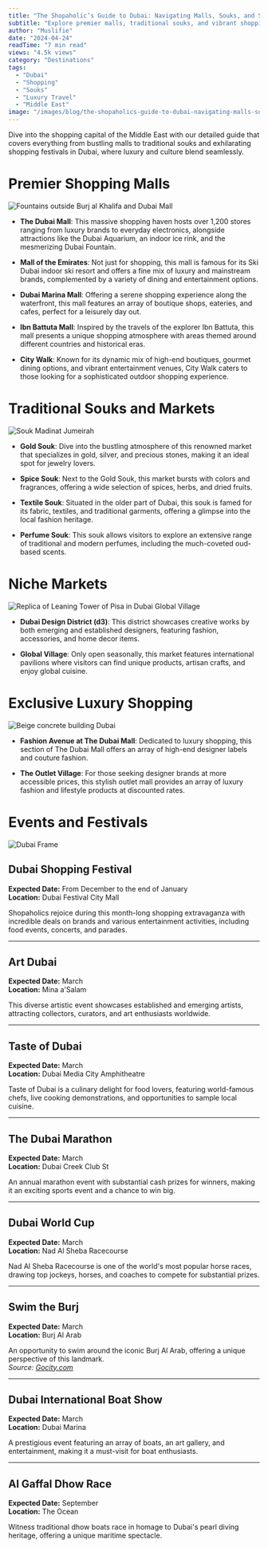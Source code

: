 ```yaml
---
title: "The Shopaholic’s Guide to Dubai: Navigating Malls, Souks, and Shopping Festivals"
subtitle: "Explore premier malls, traditional souks, and vibrant shopping festivals across Dubai"
author: "Muslifie"
date: "2024-04-24"
readTime: "7 min read"
views: "4.5k views"
category: "Destinations"
tags:
  - "Dubai"
  - "Shopping"
  - "Souks"
  - "Luxury Travel"
  - "Middle East"
image: "/images/blog/the-shopaholics-guide-to-dubai-navigating-malls-souks-and-shopping-festivals-749937.webp"
---
```


Dive into the shopping capital of the Middle East with our detailed guide that covers everything from bustling malls to traditional souks and exhilarating shopping festivals in Dubai, where luxury and culture blend seamlessly.

# Premier Shopping Malls

![Fountains outside Burj al Khalifa and Dubai Mall](/images/blog/kent-tupas-bhfp2ty52yw-unsplash-2_600x600.webp)

- **The Dubai Mall**: This massive shopping haven hosts over 1,200 stores ranging from luxury brands to everyday electronics, alongside attractions like the Dubai Aquarium, an indoor ice rink, and the mesmerizing Dubai Fountain.

- **Mall of the Emirates**: Not just for shopping, this mall is famous for its Ski Dubai indoor ski resort and offers a fine mix of luxury and mainstream brands, complemented by a variety of dining and entertainment options.

- **Dubai Marina Mall**: Offering a serene shopping experience along the waterfront, this mall features an array of boutique shops, eateries, and cafes, perfect for a leisurely day out.

- **Ibn Battuta Mall**: Inspired by the travels of the explorer Ibn Battuta, this mall presents a unique shopping atmosphere with areas themed around different countries and historical eras.

- **City Walk**: Known for its dynamic mix of high-end boutiques, gourmet dining options, and vibrant entertainment venues, City Walk caters to those looking for a sophisticated outdoor shopping experience.

# Traditional Souks and Markets

![Souk Madinat Jumeirah](/images/blog/zosia-szopka-ffmpeawaxtk-unsplash_1_600x600.webp)

- **Gold Souk**: Dive into the bustling atmosphere of this renowned market that specializes in gold, silver, and precious stones, making it an ideal spot for jewelry lovers.

- **Spice Souk**: Next to the Gold Souk, this market bursts with colors and fragrances, offering a wide selection of spices, herbs, and dried fruits.

- **Textile Souk**: Situated in the older part of Dubai, this souk is famed for its fabric, textiles, and traditional garments, offering a glimpse into the local fashion heritage.

- **Perfume Souk**: This souk allows visitors to explore an extensive range of traditional and modern perfumes, including the much-coveted oud-based scents.

# Niche Markets

![Replica of Leaning Tower of Pisa in Dubai Global Village](/images/blog/pexels-prisoj-suresh-934503-6673891_600x600.webp)

- **Dubai Design District (d3)**: This district showcases creative works by both emerging and established designers, featuring fashion, accessories, and home decor items.

- **Global Village**: Only open seasonally, this market features international pavilions where visitors can find unique products, artisan crafts, and enjoy global cuisine.

# Exclusive Luxury Shopping

![Beige concrete building Dubai](/images/blog/pexels-amar-saleem-15661-70441_600x600.webp)

- **Fashion Avenue at The Dubai Mall**: Dedicated to luxury shopping, this section of The Dubai Mall offers an array of high-end designer labels and couture fashion.

- **The Outlet Village**: For those seeking designer brands at more accessible prices, this stylish outlet mall provides an array of luxury fashion and lifestyle products at discounted rates.

# Events and Festivals

![Dubai Frame](/images/blog/ahmed-aldaie-lvsrpz-0b8o-unsplash_1_600x600.webp)

## Dubai Shopping Festival

**Expected Date:** From December to the end of January  
**Location:** Dubai Festival City Mall

Shopaholics rejoice during this month-long shopping extravaganza with incredible deals on brands and various entertainment activities, including food events, concerts, and parades.

---

## Art Dubai

**Expected Date:** March  
**Location:** Mina a'Salam

This diverse artistic event showcases established and emerging artists, attracting collectors, curators, and art enthusiasts worldwide.

---

## Taste of Dubai

**Expected Date:** March  
**Location:** Dubai Media City Amphitheatre

Taste of Dubai is a culinary delight for food lovers, featuring world-famous chefs, live cooking demonstrations, and opportunities to sample local cuisine.

---

## The Dubai Marathon

**Expected Date:** March  
**Location:** Dubai Creek Club St

An annual marathon event with substantial cash prizes for winners, making it an exciting sports event and a chance to win big.

---

## Dubai World Cup

**Expected Date:** March  
**Location:** Nad Al Sheba Racecourse

Nad Al Sheba Racecourse is one of the world's most popular horse races, drawing top jockeys, horses, and coaches to compete for substantial prizes.

---

## Swim the Burj

**Expected Date:** March  
**Location:** Burj Al Arab

An opportunity to swim around the iconic Burj Al Arab, offering a unique perspective of this landmark.  
_Source: [Gocity.com](https://gocity.com/dubai/en-us/blog/dubai-events-and-festivals)_

---

## Dubai International Boat Show

**Expected Date:** March  
**Location:** Dubai Marina

A prestigious event featuring an array of boats, an art gallery, and entertainment, making it a must-visit for boat enthusiasts.

---

## Al Gaffal Dhow Race

**Expected Date:** September  
**Location:** The Ocean

Witness traditional dhow boats race in homage to Dubai's pearl diving heritage, offering a unique maritime spectacle.
